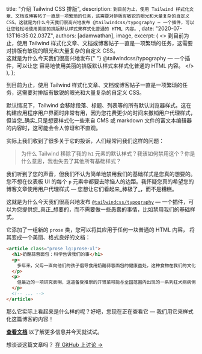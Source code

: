 
  title: "介绍 Tailwind CSS 排版",
  description: `到目前为止，使用 Tailwind 样式化文章、文档或博客帖子一直是一项繁琐的任务，这需要对排版有敏锐的眼光和大量复杂的自定义 CSS。这就是为什么今天我们很高兴地发布 @tailwindcss/typography — 一个插件，可以让您轻松地使用美丽的排版默认样式来样式化普通的 HTML 内容。`,
  date: "2020-07-13T16:35:02.037Z",
  authors: [adamwathan],
  image,
  excerpt: (
    <>
      到目前为止，使用 Tailwind 样式化文章、文档或博客帖子一直是一项繁琐的任务，这需要对排版有敏锐的眼光和大量复杂的自定义 CSS。
      <br />
      这就是为什么今天我们很高兴地发布{" "}
      <Link href="https://github.com/tailwindcss/typography">@tailwindcss/typography</Link> — 一个插件，可以让您
      容易地使用美丽的排版默认样式来样式化普通的 HTML 内容。
    </>
  ),
};

到目前为止，使用 Tailwind 样式化文章、文档或博客帖子一直是一项繁琐的任务，这需要对排版有敏锐的眼光和大量复杂的自定义 CSS。

默认情况下，Tailwind 会移除段落、标题、列表等的所有默认浏览器样式。这在构建应用程序用户界面时非常有用，因为您花费更少的时间来撤销用户代理样式，但当您_确实_只是想要样式化一些来自 CMS 或 markdown 文件的富文本编辑器的内容时，这可能会令人惊讶和不直观。

实际上我们收到了很多关于它的投诉，人们经常问我们这样的问题：

> 为什么 Tailwind 移除了我的 `h1` 元素的默认样式？我该如何禁用这个？你是什么意思，我也失去了其他所有基础样式？

我们听到了您的声音，但我们不认为简单地禁用我们的基础样式是您真的想要的。您不想在仪表板 UI 的每个 `p` 元素中都要去除恼人的边距。我怀疑您真的希望您的博客文章使用用户代理样式 — 您想让它们看起来_棒极了_，而不是糟糕。

这就是为什么今天我们很高兴地发布 [`@tailwindcss/typography`](https://github.com/tailwindcss/typography) — 一个插件，可以为您提供您_真正_想要的，而不需要做一些愚蠢的事情，比如禁用我们的基础样式。

它添加了一组新的 `prose` 类，您可以将其应用于任何一块普通的 HTML 内容， 将其变成一个美丽、格式良好的文档：

```html
<article class="prose lg:prose-xl">
  <h1>奶酪蒜蓉面包：科学告诉我们的事</h1>
  <p>
    多年来，父母一直向他们的孩子倡导食用奶酪蒜蓉面包的健康益处，这种食物在我们的文化中获得了如此标志性的地位，以至于孩子们常常在万圣节装扮成热乎乎、奶酪味浓的面包。
  </p>
  <p>
    但最近的一项研究表明，这道备受推崇的开胃菜可能与全国范围内出现的一系列狂犬病病例有关。
  </p>
  <!-- ... -->
</article>
```

那么它实际上看起来是什么样的呢？好吧，您现在正在查看它 — 我们用它来样式化这篇博客的内容！

[**查看文档**](https://github.com/tailwindcss/typography) 以了解更多信息并今天就试试。

想谈谈这篇文章吗？ <a href="https://github.com/tailwindcss/tailwindcss/discussions/2021">在 GitHub 上讨论 →</a>